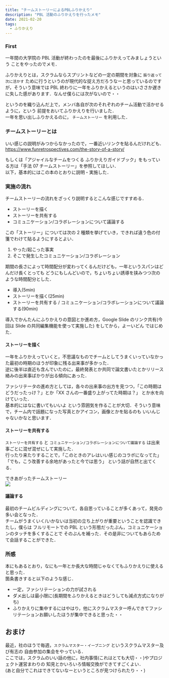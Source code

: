 ```yaml
---
title: "チームストーリーによるPBLふりかえり"
description: "PBL 活動のふりかえりを行ったメモ"
date: 2021-02-20
tags:
  - ふりかえり
---
```


### First

一年間の大学院の PBL 活動が終わったのを最後にふりかえってみましょうという
ことをやったのでメモ．  

ふりかえりとは，スクラムならスプリントなどの一定の期間を対象に `振り返って次に活かす`
ために行うというのが現代的な捉え方だろうなーと思っているのですが，そういう意味では
PBL 終わりに一年をふりかえるというのはいささか遅きに失した感があります．なんせ僕らには次がないので・・

というのを織り込んだ上で，メンバ各自が次のそれぞれのチーム活動で活かせるように，という
前提をおいてふりかえりを行いました．  
一年を思い出しふりかえるのに， `チームストーリー` を利用した．

### チームストーリーとは

いい感じの説明がみつからなかったので，一番近いリンクを貼るんだけれども．  
https://www.funretrospectives.com/the-story-of-a-story/

もしくは「アジャイルなチームをつくる ふりかえりガイドブック」をもっている方は「手法 07 チームストーリー」を参照してほしい．  
以下，基本的にはこの本のとおりに説明・実施した．

### 実施の流れ

チームストーリーの流れをざっくり説明するとこんな感じですすめる．
* ストーリーを描く
* ストーリーを共有する
* コミュニケーション/コラボレーションについて議論する

この「ストーリー」については次の 2 種類を挙げていき，できれば違う色の付箋でわけて貼るようにするとよい．
1. やった/起こった事実
2. そこで発生したコミュニケーション/コラボレーション

期間の長さによって時間配分が変わってくるんだけども，一年というスパンはどんだけ長くとっても
どうにもしんどいので，ちょいちょい誘導を挟みつつ次のような時間配分とした．

* 導入(5min)
* ストーリーを描く(25min)
* ストーリーを共有する / コミュニケーション/コラボレーションについて議論する(90min)

導入でかんたんにふりかえりの意図とか進め方，Google Slide のリンク共有(今回は Slide の共同編集機能を使って実施した)
をしてから，よーいどん ではじめた．

#### ストーリーを描く

一年をふりかえっていくと，不思議なものでチームとしてうまくいっていなかった最初の時期のほうが印象に残る出来事が多かった．  
逆に後半は直近も含んでいたのに，最終発表とか共同で論文書いたとかリリース絡みの出来事ばかりが出る傾向にあった．

ファシリテータの進め方としては，各々の出来事の出方を見つつ，「この時期はどうだったっけ？」とか「XX さんの一番盛り上がってた時期は？」
とか水を向けていった．  
基本的にはなに書いてもいいよ という雰囲気を作ることが大切．そういう意味で，チーム内で話題になった写真とかアイコン，画像とかを貼るのも
いいんじゃないかなと思います．

#### ストーリーを共有する

`ストーリーを共有する` と `コミュニケーション/コラボレーションについて議論する` は出来事ごとに混ぜ混ぜにして実施した．  
行ったり来たりすることで，「このときのアレはいい感じのコラボになってた」「でも，こう改善する余地があったと今では思う」
という話が自然と出てくる．

できあがったチームストーリー  
![](https://d1q5p5okdzyz0p.cloudfront.net/2021-02-20210220-image.jpg)

#### 議論する

最初のチームビルディングについて，各自思っていることが多くあって，発見の多い会となった．  
チームがうまくいく/いかないは当初の立ち上がりが重要ということを認識できたし，僕らは
フルリモートでの PBL という形態だったぶん，コミュニケーションのタッチを多くすることで
そのぶんを補った．その是非についてもあらためて会話することができた．

### 所感

本にもあるとおり，なにも一年とか長大な時間じゃなくてもふりかえりに使えると思った．  
箇条書きすると以下のような感じ．  
* 一定，ファシリテーションの力が試される
* ダメ出しは最小限に(長期間をふりかえるときはどうしても減点方式になりがち)
* ふりかえりに集中するにはやはり，他にスクラムマスター呼んできてファシリテーションお願いしたほうが集中できると思った・・


## おまけ

最近，社のほうで毎週，`スクラムマスター・イーブニング` というスクラムマスター及び有志の
自由参加の集会をやっている．  
ここでは，スクラムのいい話の他に，社内事情(これはとても大切・・)やプロジェクト運営まわりの
知見とかいろいろ情報交換ができてすごくよい．  
(あと自分でこれはできてないなーというところが見つけられたり・・)


